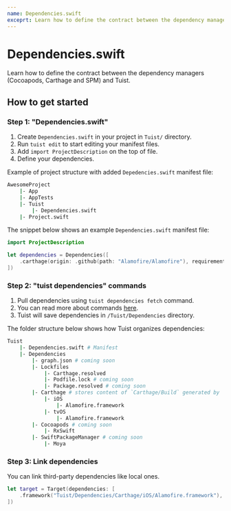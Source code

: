 ```yaml
---
name: Dependencies.swift
exceprt: Learn how to define the contract between the dependency managers and Tuist.
---
```


# Dependencies.swift

Learn how to define the contract between the dependency managers (Cocoapods, Carthage and SPM) and Tuist.

## How to get started

### Step 1: "Dependencies.swift"

1. Create `Dependencies.swift` in your project in `Tuist/` directory.
2. Run `tuist edit` to start editing your manifest files.
3. Add `import ProjectDescription` on the top of file.
4. Define your dependencies.

Example of project structure with added `Depedencies.swift` manifest file:

```bash
AwesomeProject
	|- App
	|- AppTests
	|- Tuist
		|- Dependencies.swift
	|- Project.swift
```

The snippet below shows an example `Dependencies.swift` manifest file:

```swift
import ProjectDescription

let dependencies = Dependencies([
    .carthage(origin: .github(path: "Alamofire/Alamofire"), requirement: .exact("5.0.4"), platforms: [.macOS])
])
```

### Step 2: "tuist dependencies" commands

1. Pull dependencies using `tuist dependencies fetch` command.
2. You can read more about commands [here](/docs/commands/dependencies/).
3. Tuist will save dependencies in `/Tuist/Dependencies` directory.

The folder structure below shows how Tuist organizes dependencies:

```bash
Tuist
    |- Dependencies.swift # Manifest
    |- Dependencies
        |- graph.json # coming soon
        |- Lockfiles
            |- Carthage.resolved
            |- Podfile.lock # coming soon
            |- Package.resolved # coming soon
        |- Carthage # stores content of `Carthage/Build` generated by `carthage`
            |- iOS
                |- Alamofire.framework
            |- tvOS
                |- Alamofire.framework
        |- Cocoapods # coming soon
            |- RxSwift
        |- SwiftPackageManager # coming soon
            |- Moya
```

### Step 3: Link dependencies

You can link third-party dependencies like local ones.

```swift
let target = Target(dependencies: [
    .framework("Tuist/Dependencies/Carthage/iOS/Alamofire.framework"),
])
```
